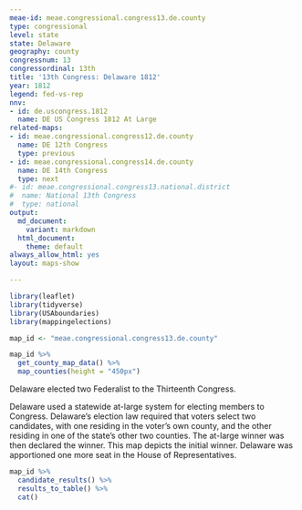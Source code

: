```yaml
---
meae-id: meae.congressional.congress13.de.county
type: congressional
level: state
state: Delaware
geography: county
congressnum: 13
congressordinal: 13th
title: '13th Congress: Delaware 1812'
year: 1812
legend: fed-vs-rep
nnv:
- id: de.uscongress.1812
  name: DE US Congress 1812 At Large
related-maps:
- id: meae.congressional.congress12.de.county
  name: DE 12th Congress
  type: previous
- id: meae.congressional.congress14.de.county
  name: DE 14th Congress
  type: next
#- id: meae.congressional.congress13.national.district
#  name: National 13th Congress
#  type: national
output:
  md_document:
    variant: markdown
  html_document:
    theme: default
always_allow_html: yes
layout: maps-show

---
```


```r
library(leaflet)
library(tidyverse)
library(USAboundaries)
library(mappingelections)

map_id <- "meae.congressional.congress13.de.county"
```

<div class="map">

```r
map_id %>%
  get_county_map_data() %>%
  map_counties(height = "450px")
```

</div>

Delaware elected two Federalist to the Thirteenth Congress.

Delaware used a statewide at-large system for electing members to Congress. Delaware’s election law required that voters select two candidates, with one residing in the voter’s own county, and the other residing in one of the state's other two counties. The at-large winner was then declared the winner.  This map depicts the initial winner. Delaware was apportioned one more seat in the House of Representatives.

<div class="results-table">

```r
map_id %>%
  candidate_results() %>%
  results_to_table() %>%
  cat()
```

</div>
